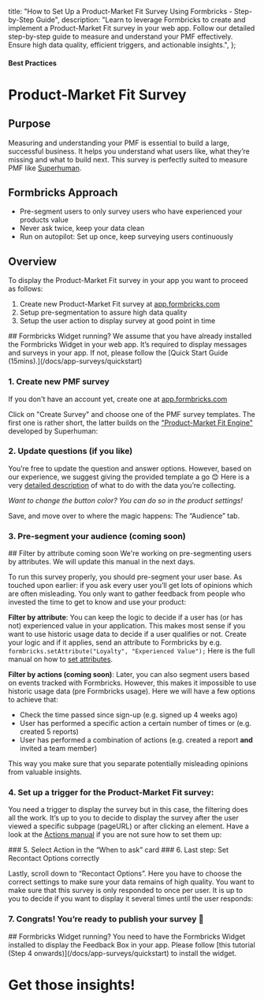

  title: "How to Set Up a Product-Market Fit Survey Using Formbricks - Step-by-Step Guide",
  description:
    "Learn to leverage Formbricks to create and implement a Product-Market Fit survey in your web app. Follow our detailed step-by-step guide to measure and understand your PMF effectively. Ensure high data quality, efficient triggers, and actionable insights.",
};

#### Best Practices

# Product-Market Fit Survey

## Purpose

Measuring and understanding your PMF is essential to build a large, successful business. It helps you understand what users like, what they’re missing and what to build next. This survey is perfectly suited to measure PMF like [Superhuman](https://review.firstround.com/how-superhuman-built-an-engine-to-find-product-market-fit).

## Formbricks Approach

- Pre-segment users to only survey users who have experienced your products value
- Never ask twice, keep your data clean
- Run on autopilot: Set up once, keep surveying users continuously

## Overview

To display the Product-Market Fit survey in your app you want to proceed as follows:

1. Create new Product-Market Fit survey at [app.formbricks.com](https://app.formbricks.com/)
2. Setup pre-segmentation to assure high data quality
3. Setup the user action to display survey at good point in time

<Note>
  ## Formbricks Widget running? We assume that you have already installed the Formbricks Widget in your web
  app. It’s required to display messages and surveys in your app. If not, please follow the [Quick Start Guide
  (15mins).](/docs/app-surveys/quickstart)
</Note>

### 1. Create new PMF survey

If you don't have an account yet, create one at [app.formbricks.com](https://app.formbricks.com/auth/signup)

Click on "Create Survey" and choose one of the PMF survey templates. The first one is rather short, the latter builds on the ["Product-Market Fit Engine"](https://review.firstround.com/how-superhuman-built-an-engine-to-find-product-market-fit) developed by Superhuman:

<MdxImage
  src={CreateSurvey}
  alt="Create survey by template"
  quality="100"
  className="max-w-full rounded-lg sm:max-w-3xl"
/>

### 2. Update questions (if you like)

You’re free to update the question and answer options. However, based on our experience, we suggest giving the provided template a go 😊 Here is a very [detailed description](https://coda.io/@rahulvohra/superhuman-product-market-fit-engine) of what to do with the data you’re collecting.

<MdxImage
  src={ChangeText}
  alt="Change text content"
  quality="100"
  className="max-w-full rounded-lg sm:max-w-3xl"
/>

_Want to change the button color? You can do so in the product settings!_

Save, and move over to where the magic happens: The “Audience” tab.

### 3. Pre-segment your audience (coming soon)

<Note>
  ## Filter by attribute coming soon We're working on pre-segmenting users by attributes. We will update this
  manual in the next days.
</Note>

To run this survey properly, you should pre-segment your user base. As touched upon earlier: if you ask every user you’ll get lots of opinions which are often misleading. You only want to gather feedback from people who invested the time to get to know and use your product:

**Filter by attribute**: You can keep the logic to decide if a user has (or has not) experienced value in your application. This makes most sense if you want to use historic usage data to decide if a user qualifies or not. Create your logic and if it applies, send an attribute to Formbricks by e.g. `formbricks.setAttribute("Loyalty", "Experienced Value");` Here is the full manual on how to [set attributes](/app-surveys/user-identification).

**Filter by actions (coming soon)**: Later, you can also segment users based on events tracked with Formbricks. However, this makes it impossible to use historic usage data (pre Formbricks usage). Here we will have a few options to achieve that:

- Check the time passed since sign-up (e.g. signed up 4 weeks ago)
- User has performed a specific action a certain number of times or (e.g. created 5 reports)
- User has performed a combination of actions (e.g. created a report **and** invited a team member)

This way you make sure that you separate potentially misleading opinions from valuable insights.

### 4. Set up a trigger for the Product-Market Fit survey:

You need a trigger to display the survey but in this case, the filtering does all the work. It’s up to you to decide to display the survey after the user viewed a specific subpage (pageURL) or after clicking an element. Have a look at the [Actions manual](/docs/actions/why) if you are not sure how to set them up:

<Col>
  <div>
    <MdxImage
      src={ActionCSS}
      alt="Add CSS action"
      quality="100"
      className="max-w-full rounded-lg sm:max-w-3xl"
    />
    <MdxImage
      src={ActionPageurl}
      alt="Add inner text action"
      quality="100"
      className="max-w-full rounded-lg sm:max-w-3xl"
    />
  </div>
</Col>
### 5. Select Action in the “When to ask” card
<Col>
  <MdxImage
    src={SelectAction}
    alt="Select PMF trigger button action"
    quality="100"
    className="max-w-full rounded-lg sm:max-w-3xl"
  />
</Col>
### 6. Last step: Set Recontact Options correctly

Lastly, scroll down to “Recontact Options”. Here you have to choose the correct settings to make sure your data remains of high quality. You want to make sure that this survey is only responded to once per user. It is up to you to decide if you want to display it several times until the user responds:

<MdxImage
  src={RecontactOptions}
  alt="Set recontact options"
  quality="100"
  className="max-w-full rounded-lg sm:max-w-3xl"
/>

### 7. Congrats! You’re ready to publish your survey 💃

<MdxImage src={Publish} alt="Publish survey" quality="100" className="max-w-full rounded-lg sm:max-w-3xl" />

<Note>
  ## Formbricks Widget running? You need to have the Formbricks Widget installed to display the Feedback Box
  in your app. Please follow [this tutorial (Step 4 onwards)](/docs/app-surveys/quickstart)
  to install the widget.
</Note>

###

# Get those insights!
